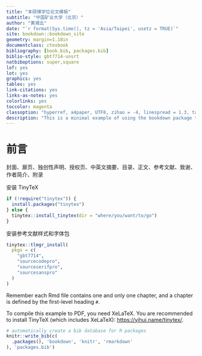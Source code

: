 ```yaml
--- 
title: "本硕博学位论文模板"
subtitle: "中国矿业大学（北京）"
author: "黄湘云"
date: "`r format(Sys.time(), tz = 'Asia/Taipei', usetz = TRUE)`"
site: bookdown::bookdown_site
geometry: margin=1.18in
documentclass: ctexbook
bibliography: [book.bib, packages.bib]
biblio-style: gbt7714-unsrt
natbiboptions: super,square
lof: yes
lot: yes
graphics: yes
tables: yes
link-citations: yes
links-as-notes: yes
colorlinks: yes
toccolor: magenta
classoption: "hyperref, a4paper, UTF8, zihao = -4, linespread = 1.3, table"
description: "This is a minimal example of using the bookdown package to write a book. The output format for this example is bookdown::gitbook."
---
```


# 前言

封面、扉页、独创性声明、授权页、中英文摘要、目录、正文、参考文献、致谢、作者简介、附录

安装 TinyTeX

```r
if (!require("tinytex")) {
  install.packages("tinytex")
} else {
  tinytex::install_tinytex(dir = "where/you/want/to/go")
}
```

安装参考文献样式和字体包


```r
tinytex::tlmgr_install(
  pkgs = c(
    "gbt7714",
    "sourcecodepro",
    "sourceserifpro",
    "sourcesanspro"
  )
)
```


Remember each Rmd file contains one and only one chapter, and a chapter is defined by the first-level heading `#`.

To compile this example to PDF, you need XeLaTeX. You are recommended to install TinyTeX (which includes XeLaTeX): <https://yihui.name/tinytex/>.

```r
# automatically create a bib database for R packages
knitr::write_bib(c(
  .packages(), 'bookdown', 'knitr', 'rmarkdown'
), 'packages.bib')
```
